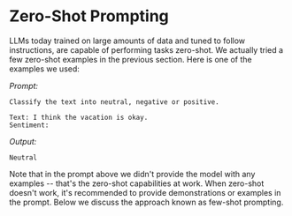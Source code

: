 # Zero-Shot Prompting
LLMs today trained on large amounts of data and tuned to follow instructions, are capable of performing tasks zero-shot. We actually tried a few zero-shot examples in the previous section. Here is one of the examples we used:

*Prompt:*
```
Classify the text into neutral, negative or positive. 

Text: I think the vacation is okay.
Sentiment:
```

*Output:*
```
Neutral
```

Note that in the prompt above we didn't provide the model with any examples -- that's the zero-shot capabilities at work. When zero-shot doesn't work, it's recommended to provide demonstrations or examples in the prompt. Below we discuss the approach known as few-shot prompting.